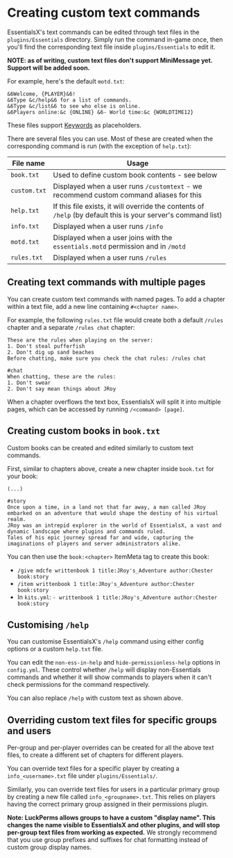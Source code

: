 # Creating custom text commands

EssentialsX's text commands can be edited through text files in the `plugins/Essentials` directory. Simply run the command in-game once, then you'll find the corresponding text file inside `plugins/Essentials` to edit it.

**NOTE: as of writing, custom text files don't support MiniMessage yet. Support will be added soon.**

For example, here's the default `motd.txt`:

```
&6Welcome, {PLAYER}&6!
&6Type &c/help&6 for a list of commands.
&6Type &c/list&6 to see who else is online.
&6Players online:&c {ONLINE} &6- World time:&c {WORLDTIME12}
```

These files support [Keywords](/wiki/keywords) as placeholders.

There are several files you can use. Most of these are created when the corresponding command is run (with the exception of `help.txt`):

| File name    | Usage                                                                                                         |
| ------------ | ------------------------------------------------------------------------------------------------------------- |
| `book.txt`   | Used to define custom book contents - see below                                                               |
| `custom.txt` | Displayed when a user runs `/customtext` - we recommend custom command aliases for this                       |
| `help.txt`   | If this file exists, it will override the contents of `/help` (by default this is your server's command list) |
| `info.txt`   | Displayed when a user runs `/info`                                                                            |
| `motd.txt`   | Displayed when a user joins with the `essentials.motd` permission and in `/motd`                              |
| `rules.txt`  | Displayed when a user runs `/rules`                                                                           |

## Creating text commands with multiple pages

You can create custom text commands with named pages. To add a chapter within a text file, add a new line containing `#<chapter name>`.

For example, the following `rules.txt` file would create both a default `/rules` chapter and a separate `/rules chat` chapter:

```
These are the rules when playing on the server:
1. Don't steal pufferfish
2. Don't dig up sand beaches
Before chatting, make sure you check the chat rules: /rules chat

#chat
When chatting, these are the rules:
1. Don't swear
2. Don't say mean things about JRoy
```

When a chapter overflows the text box, EssentialsX will split it into multiple pages, which can be accessed by running `/<command> [page]`.

## Creating custom books in `book.txt`

Custom books can be created and edited similarly to custom text commands.

First, similar to chapters above, create a new chapter inside `book.txt` for your book:

```
(...)

#story
Once upon a time, in a land not that far away, a man called JRoy embarked on an adventure that would shape the destiny of his virtual realm.
JRoy was an intrepid explorer in the world of EssentialsX, a vast and dynamic landscape where plugins and commands ruled.
Tales of his epic journey spread far and wide, capturing the imaginations of players and server administrators alike.
```

You can then use the `book:<chapter>` ItemMeta tag to create this book:

- `/give mdcfe writtenbook 1 title:JRoy's_Adventure author:Chester book:story`
- `/item writtenbook 1 title:JRoy's_Adventure author:Chester book:story`
- In `kits.yml`: `- writtenbook 1 title:JRoy's_Adventure author:Chester book:story`

## Customising `/help`

You can customise EssentialsX's `/help` command using either config options or a custom `help.txt` file.

You can edit the `non-ess-in-help` and `hide-permissionless-help` options in `config.yml`.
These control whether `/help` will display non-Essentials commands and whether it will show commands to players when it can't check permissions for the command respectively.

You can also replace `/help` with custom text as shown above.

## Overriding custom text files for specific groups and users

Per-group and per-player overrides can be created for all the above text files, to create a different set of chapters for different players.

You can override text files for a specific player by creating a `info_<username>.txt` file under `plugins/Essentials/`.

Similarly, you can override text files for users in a particular primary group by creating a new file called `info_<groupname>.txt`.
This relies on players having the correct primary group assigned in their permissions plugin.

**Note: LuckPerms allows groups to have a custom "display name". This changes the name visible to EssentialsX and other plugins, and will stop per-group text files from working as expected.**
We strongly recommend that you use group prefixes and suffixes for chat formatting instead of custom group display names.

